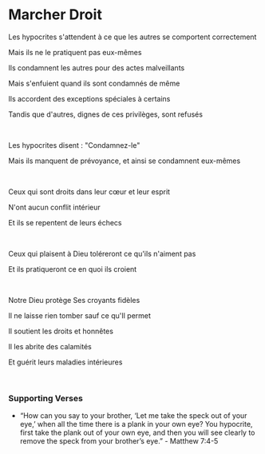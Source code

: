 # Marcher Droit

Les hypocrites s'attendent à ce que les autres se comportent correctement

Mais ils ne le pratiquent pas eux-mêmes

Ils condamnent les autres pour des actes malveillants

Mais s'enfuient quand ils sont condamnés de même

Ils accordent des exceptions spéciales à certains

Tandis que d'autres, dignes de ces privilèges, sont refusés

<br />

Les hypocrites disent : "Condamnez-le"

Mais ils manquent de prévoyance, et ainsi se condamnent eux-mêmes

<br />

Ceux qui sont droits dans leur cœur et leur esprit

N'ont aucun conflit intérieur

Et ils se repentent de leurs échecs

<p></p>

<br />

Ceux qui plaisent à Dieu toléreront ce qu'ils n'aiment pas

Et ils pratiqueront ce en quoi ils croient

<br />

Notre Dieu protège Ses croyants fidèles

Il ne laisse rien tomber sauf ce qu'Il permet

Il soutient les droits et honnêtes

Il les abrite des calamités

Et guérit leurs maladies intérieures

<p></p>

<br />

### Supporting Verses

- “How can you say to your brother, ‘Let me take the speck out of your eye,’ when all the time there is a plank in your own eye? You hypocrite, first take the plank out of your own eye, and then you will see clearly to remove the speck from your brother’s eye.” - Matthew 7:4-5